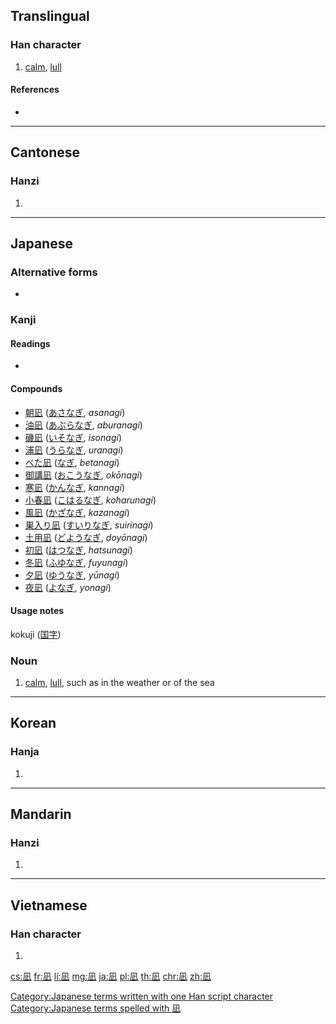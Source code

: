 ==Translingual==

===Han character===
{{Han char|rn=16|rad=几|as=04|sn=6|four=|canj=HNYLM|ids=⿵几|⺇]][[止]]}}

# [[calm]], [[lull]]

====References====
* {{Han ref|kx=0134.121|dkj=01758|dj=0299.260|hdz=10277.021|uh=51EA|ud=20970}}

----

==Cantonese==

===Hanzi===
{{yue-hanzi|jyut=zi2|y=ji2}}

# {{defn|lang=yue|sort=止00}}

----

==Japanese==

===Alternative forms===
* {{l|ja|和ぎ}}

===Kanji===
{{ja-kanji|grade=|rs=几04}}

====Readings====
* {{ja-readings|on=|kun=[[なぐ]] (nagu), [[なぎ]] (nagi)}}

====Compounds====
{{der-top|Compounds}}
* [[朝凪]] ([[あさなぎ]], ''asanagi'')
* [[油凪]] ([[あぶらなぎ]], ''aburanagi'')
* [[磯凪]] ([[いそなぎ]], ''isonagi'')
* [[浦凪]] ([[うらなぎ]], ''uranagi'')
* [[べた凪]] ([[なぎ]], ''betanagi'')
* [[御講凪]] ([[おこうなぎ]], ''okōnagi'')
* [[寒凪]] ([[かんなぎ]], ''kannagi'')
* [[小春凪]] ([[こはるなぎ]], ''koharunagi'')
* [[風凪]] ([[かざなぎ]], ''kazanagi'')
* [[巣入り凪]] ([[すいりなぎ]], ''suirinagi'')
* [[土用凪]] ([[どようなぎ]], ''doyōnagi'')
* [[初凪]] ([[はつなぎ]], ''hatsunagi'')
* [[冬凪]] ([[ふゆなぎ]], ''fuyunagi'')
* [[夕凪]] ([[ゆうなぎ]], ''yūnagi'')
* [[夜凪]] ([[よなぎ]], ''yonagi'')
{{der-bottom}}

====Usage notes====
kokuji ([[国字]])

===Noun===
{{ja-noun|k|hira=なぎ|rom=nagi}}

# [[calm]], [[lull]], such as in the weather or of the sea

[[Category:Japanese terms written with one Han script character]]
[[Category:Japanese terms spelled with 凪]]

----

==Korean==

===Hanja===
{{ko-hanja|hangeul=[[지]]|rv=ji|mr=chi}}

# {{defn|lang=ko|sort=几04}}

----

==Mandarin==

===Hanzi===
{{cmn-hanzi|pin=[[zhǐ]] ([[zhi3]])|wg=chih<sup>3</sup>}}

# {{defn|lang=cmn|sort=几04}}

----

==Vietnamese==

===Han character===
{{vi-hantu|[[chỉ]]|rs=几04}}

# {{defn|lang=vi|sort=几04}}

[[cs:凪]]
[[fr:凪]]
[[li:凪]]
[[mg:凪]]
[[ja:凪]]
[[pl:凪]]
[[th:凪]]
[[chr:凪]]
[[zh:凪]]